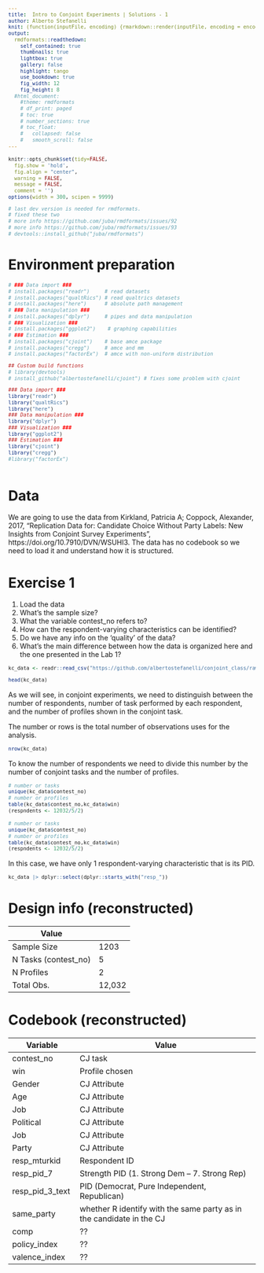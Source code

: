 ```yaml
---
title:  Intro to Conjoint Experiments | Solutions - 1
author: Alberto Stefanelli
knit: (function(inputFile, encoding) {rmarkdown::render(inputFile, encoding = encoding, output_dir = "html") })
output:
  rmdformats::readthedown:
    self_contained: true
    thumbnails: true
    lightbox: true
    gallery: false
    highlight: tango
    use_bookdown: true
    fig_width: 12
    fig_height: 8
  #html_document:
    #theme: rmdformats
    # df_print: paged
    # toc: true
    # number_sections: true
    # toc_float:
    #   collapsed: false
    #   smooth_scroll: false
---
```

<style type="text/css">
#content {
    max-width: 1500px !important;
/*    !margin-left: 300px !important;
*/
}
#table-of-contents {
    width: 300px !important;
}

#postamble {
  font-size: 10px;
}

pre{
  background-color: #FFFFFF;
    font-size: 12px;
}
pre:not([class]) {
  background-color: #D8D8D8;
    color: black;
}

</style>

```r
knitr::opts_chunk$set(tidy=FALSE, 
  fig.show = 'hold', 
  fig.align = "center", 
  warning = FALSE, 
  message = FALSE, 
  comment = '')
options(width = 300, scipen = 9999)

# last dev version is needed for rmdformats.
# fixed these two
# more info https://github.com/juba/rmdformats/issues/92 
# more info https://github.com/juba/rmdformats/issues/93
# devtools::install_github("juba/rmdformats")

```

  
# Environment preparation 


```r

# ### Data import ###
# install.packages("readr")     # read datasets
# install.packages("qualtRics") # read qualtrics datasets
# install.packages("here")      # absolute path management
# ### Data manipulation ###
# install.packages("dplyr")     # pipes and data manipulation
# ### Visualization ###
# install.packages("ggplot2")    # graphing capabilities
# ### Estimation ###
# install.packages("cjoint")    # base amce package
# install.packages("cregg")     # amce and mm 
# install.packages("factorEx")  # amce with non-uniform distribution

## Custom build functions 
# library(devtools)
# install_github("albertostefanelli/cjoint") # fixes some problem with cjoint

### Data import ###
library("readr")     
library("qualtRics") 
library("here") 
### Data manipulation ###
library("dplyr")     
### Visualization ###
library("ggplot2")    
### Estimation ###
library("cjoint")   
library("cregg")     
#library("factorEx")  



```

# Data 

We are going to use the data from Kirkland, Patricia A; Coppock, Alexander, 2017, "Replication Data for: Candidate Choice Without Party Labels: New Insights from Conjoint Survey Experiments", https://doi.org/10.7910/DVN/WSUHI3. The data has no codebook so we need to load it and understand how it is structured. 

# Exercise 1 

1. Load the data 
2. What's the sample size?
3. What the variable contest_no refers to?
4. How can the respondent-varying characteristics can be identified?
5. Do we have any info on the 'quality' of the data?
6. What's the main difference between how the data is organized here and the one presented in the Lab 1?


```r

kc_data <- readr::read_csv("https://github.com/albertostefanelli/conjoint_class/raw/master/data/Kirkland_Coppock_mturk_replication.csv")

head(kc_data)
```


As we will see, in conjoint experiments, we need to distinguish between the number of respondents, number of task performed by each respondent, and the number of profiles shown in the conjoint task. 

The number or rows is the total number of observations uses for the analysis.

```r
nrow(kc_data)

```

To know the number of respondents we need to divide this number by the number of conjoint tasks and the number of profiles. 


```r
# number or tasks 
unique(kc_data$contest_no)
# number or profiles 
table(kc_data$contest_no,kc_data$win)
(respndents <- 12032/5/2)

```

```r
# number or tasks 
unique(kc_data$contest_no)
# number or profiles 
table(kc_data$contest_no,kc_data$win)
(respndents <- 12032/5/2)

```

In this case, we have only 1 respondent-varying characteristic that is its PID. 

```r

kc_data |> dplyr::select(dplyr::starts_with("resp_"))

```


# Design info (reconstructed)

 | Value
------------------ | ------------------------------------------------
Sample Size | 1203
N Tasks (contest_no) | 5
N Profiles | 2
Total Obs. | 12,032

# Codebook (reconstructed)

Variable | Value
------------------ | ------------------------------------------------
contest_no | CJ task
win | Profile chosen
Gender | CJ Attribute
Age | CJ Attribute
Job | CJ Attribute
Political | CJ Attribute
Job | CJ Attribute
Party | CJ Attribute
resp_mturkid | Respondent ID
resp_pid_7 | Strength PID (1. Strong Dem -- 7. Strong Rep)
resp_pid_3_text | PID (Democrat, Pure Independent, Republican)
same_party | whether R identify with the same party as in the candidate in the CJ 
comp | ?? 
policy_index | ?? 
valence_index | ?? 

